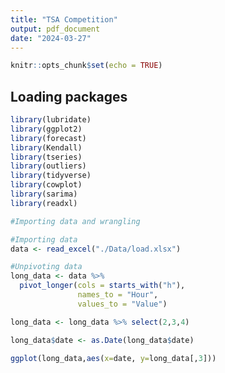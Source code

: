 ```yaml
---
title: "TSA Competition"
output: pdf_document
date: "2024-03-27"
---
```


```r
knitr::opts_chunk$set(echo = TRUE)
```

## Loading packages

```r

library(lubridate)
library(ggplot2)
library(forecast)
library(Kendall)
library(tseries)
library(outliers)
library(tidyverse)
library(cowplot)
library(sarima)
library(readxl)


```

```r
#Importing data and wrangling

#Importing data
data <- read_excel("./Data/load.xlsx")

#Unpivoting data
long_data <- data %>%
  pivot_longer(cols = starts_with("h"),
               names_to = "Hour",
               values_to = "Value")

long_data <- long_data %>% select(2,3,4)

long_data$date <- as.Date(long_data$date)

```

```r

ggplot(long_data,aes(x=date, y=long_data[,3]))

```

